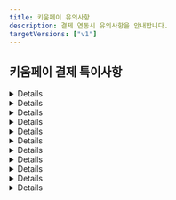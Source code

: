 ```yaml
---
title: 키움페이 유의사항
description: 결제 연동시 유의사항을 안내합니다.
targetVersions: ["v1"]
---
```



## 키움페이 결제 특이사항

<Details>
  <p slot="summary">PC 결제는 `success`, 모바일 결제는 `imp_success` 전달</p>

  PC와 모바일에서 결제창이 각기 다른 방식으로 호출되기 때문에, 결제 후속 프로세스에도 차이가 있습니다.
  PC 결제의 경우 키움페이 결제창이 iframe 방식으로 호출되기 때문에 결제 프로세스 완료 후 콜백 함수
  (`IMP.request_pay` 함수 호출시 전달한 두 번째 파라미터)가 호출되지만, 모바일 결제의 경우 키움페이 결제창이 키움페이 URL로
  리디렉션되기 때문에 결제 프로세스 완료 후 지정된 URL(`m_redirect_url`)로 302 리디렉션 됩니다.
  이때 결제 실패/성공 여부를 의미하는 파라미터가 전달되는데, PC 결제시에는 `success`, 모바일 결제시에는 `imp_success`로
  파라미터 명이 다르오니 유의하시기 바랍니다. 아래 예시를 참고해 주세요.

  - \[PC결제] iframe → 콜백 함수 호출 → 콜백 함수로 전달되는 response 객체에 `success` 키 값으로 전달

    ```tsx
    IMP.request_pay(
      {
        // 중략
      },
      function (response) {
        const { success } = response; // 결제 성공 또는 실패 여부
        if (success) {
          // 결제 성공 시 프로세스
        } else {
          // 결제 실패 시 프로세스
        }
      },
    );
    ```

  - \[모바일 결제] 리디렉션 → m\_redirect\_url로 302 리디렉션 → `imp_success` 쿼리 파라미터 전달

    ```text
    /**
     * m_redirect_url을 https://myservice.com/payments/complete로 설정한 후
     * 결제 프로세스 종료 됐을때 302 리디렉션 되는 URL 예시
     */
    https://myservice.com/payments/complete?**imp_success=true**&imp_uid=imp1234567890&merchant_uid=mid_123467890
    ```

  **`imp_success`와 `success`는 deprecated** 되었습니다.

  `imp_success` 파라미터와 `success` 파라미터는 **deprecated** 되었기 때문에 해당 파라미터를 기반으로
  결제 실패/성공 여부를 판단하시는걸 지양해주세요.

  해당 파라미터는 단순히 포트원에서 고객사 클라이언트로 응답되는 시기의 결제 실패/성공 여부를 내려주기 때문에
  이 값은 키움페이에서 포트원으로 결제 결과를 통지하고 포트원의 DB 업데이트가 완료된 시점인 경우에만
  정확합니다.

  그런데 **키움페이 → 포트원으로의 결제 결과 전달 → 포트원 DB 업데이트 및 포트원 → 고객사 클라이언트로의 응답이 비동기로 동작**하기 때문에
  **실제로는 결제가 정상적으로 완료된 경우에도 포트원 DB에 업데이트 시점에 따라 고객사 클라이언트로 응답되는
  `imp_success` 또는 `success` 파라미터가 `false`일 수** 있습니다.

  따라서 포트원 → 고객사 클라이언트로 응답되는 결과 데이터 중 포트원 거래 번호(`imp_uid`)와 고객사 주문 번호(`merchant_uid`)를 이용하여
  포트원 결제내역 조회 API([GET /payments/\{imp\_uid}](/api/rest-v1/payment#get%20%2Fpayments%2F%7Bimp_uid%7D))를 호출한 후
  결제 상태(`status`)를 보고 결제 실패(`failed`)/성공(`paid`) 여부를 판단하시길 권장드립니다.
</Details>

<Details>
  <p slot="summary">사파리 브라우저 - 하나카드 / NH앱캐시 결제시 유의사항</p>

  사파리 브라우저에서 하나카드 / NH앱캐시(계좌이체) 결제 시 아래와 같이
  `세션 유효기간이 초과되어 카드사와 연결이 종료되었습니다`와 같은 메시지가 렌더링되며 결제 진행이 불가능한 경우가 발생할 수 있습니다.

  <img src="/gitbook-assets/ko/image (116).png" alt="참고이미지" data-size="original" />

  이러한 현상이 발생한 경우, 사파리 환경설정에서 아래와 같이 `크로스 사이트 추적 방지` 해제 및 `모든 쿠키 차단`이 모두 해제하신 후 다시 시도하시길 바랍니다.

  <img src="/gitbook-assets/ko/image (159).png" alt="참고이미지" data-size="original" />
</Details>

<Details>
  <p slot="summary">사파리/파이어폭스 브라우저 - BC카드 결제시 유의사항</p>

   사파리와 파이어폭스에서 키움페이 결제창을 호출한 뒤 BC카드 선택 후 다음 버튼 클릭시 `지불에 실패하였습니다`라는 알림창이 뜨면서 결제 진행이
  불가능한 경우가 발생할 수 있습니다.

  <img src="/gitbook-assets/ko/image (223).png" alt="참고이미지" data-size="original" />

  이러한 현상이 발생한 경우, 사파리 환경설정에서 아래와 같이 `*.payjoa.co.kr` 도메인에 대해 팝업을 `허용`으로 설정해야 합니다.

  <img src="/gitbook-assets/ko/image (256).png" alt="참고이미지" data-size="original" />
</Details>

<Details>
  <p slot="summary">실시간 계좌이체 유의사항 </p>

  키움페이의 경우 내부적으로 토스페이먼츠에서 제공하는 계좌이체를 사용하고 있어
  토스 퀵계좌결제로 연결됩니다.
</Details>

<Details>
  <p slot="summary">가상계좌 입금 완료시, 송금자 이름 정보만 저장됨</p>

  키움페이는 (발급된)가상계좌에 입금 완료시, 송금자의 정보(은행명, 계좌번호, 송금인) 중 송금자 이름 정보만 저장됩니다.
  따라서 포트원 결제내역 조회([**GET /payments/\{imp\_uid}**](/api/rest-v1/payment#get%20%2Fpayments%2F%7Bimp_uid%7D))시
  송금자의 은행코드(`bank_code`)과 은행명(`bank_name`)은 모두 NULL로 내려가며,
  송금자 이름을 확인하기 위해서는 아래 예시와 같이 별도의 쿼리 파라미터(`extension`)를 `true`로 설정해주셔야 합니다.

  ```http
  GET http://api.iamport.kr/payments/{포트원 번호}?**extension=true**
  ```

  ```json
  {
    // ... 중략
    "bank_code": null, // 송금자 은행 코드 알 수 없음
    "bank_name": null, // 송금자 은행 이름 알 수 없음
    "extension": {
      // ... 중략
      "REMITTER": "홍길동" // 송금자 이름
    }
  }
  ```
</Details>

<Details>
  <p slot="summary">가상계좌 결제 취소시, PG사와 특약 필요</p>

  가상계좌 입금 완료 건에 대한 결제 취소(환불)는 가상계좌 발급 시 수수료가 부과되기 때문에 키움페이와
  특약을 계약한 후 사용할 수 있습니다. 특약을 계약하지 않는 경우 기본적으로 가상계좌 결제 건의 환불은 불가능합니다.
</Details>

<Details>
  <p slot="summary">가상계좌 결제 취소시, 실제 환불 금액 입금까지 7 영업일 이상 소요</p>

  가상계좌 결제 취소(환불)을 진행하는 경우 키움페이 측에서 수기로 확인한 후 환불 처리가 진행되기 때문에
  환불 금액이 실제로 입금 될 때까지 7 영업일 이상 소요될 수 있습니다.
</Details>

<Details>
  <p slot="summary">과세/면세/복합과세를 하나의 CPID로 이용하시는 경우</p>

  키움페이와 계약 진행 시 사용할 CPID 설정을 `건별구분`으로 발급 요청해 주셔야 합니다.
  건별구분으로 발급된 경우에만 하나의 CPID로 과세/면세/복합과세 거래 건을 모두 처리할 수 있습니다.
</Details>

<Details>
  <p slot="summary">면세금액은 카드 결제만 설정 가능</p>

  결제창(`IMP.request_pay` 함수) 호출시 총 결제 금액(`amount`)중 면세 금액(`tax_free`)을 설정할 수 있습니다.
  단, 키움페이 시스템 상 면세 금액은 카드 결제(`pay_method: "card"`) 시에만 가능하고 계좌이체 / 가상계좌 결제 시에는
  설정할 수 없어 전액 과세 처리 됩니다.
</Details>

<Details>
  <p slot="summary">에스크로 결제 시 구매자 전화번호 자동 입력 불가</p>

  에스크로 결제시 결제 요청 시 입력된 구매자 전화번호가 결제창에 자동 완성되지 않습니다.

  <img src="/gitbook-assets/ko/image (253).png" alt="참고이미지" data-size="original" />
</Details>

<Details>
  <p slot="summary">비인증 결제 API 호출시 초당 호출 횟수 제한</p>

  비인증 결제 API 호출시 **초당 50건 이하**로 호출 하는 것을 권장합니다.
  초당 50건 이상의 비인증 결제 API가 호출될 경우 오류가 발생할 수 있습니다.
</Details>
